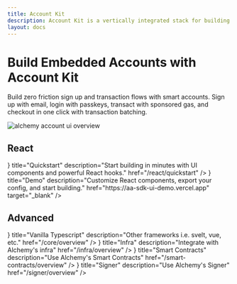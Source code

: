 ```yaml
---
title: Account Kit
description: Account Kit is a vertically integrated stack for building apps that support ERC-4337 smart accounts, Signer integrations, sponsoring gas, bundlers, and an SDK.
layout: docs
---
```



# Build Embedded Accounts with Account Kit

Build zero friction sign up and transaction flows with smart accounts. Sign up with email, login with passkeys, transact with sponsored gas, and checkout in one click with transaction batching.

<img
  src="/images/account-kit-doc-overview.png"
  alt="alchemy account ui overview"
/>

## React

<div className="flex flex-row gap-4">
  <TileButton
    icon={<ClockForwardIcon />}
    title="Quickstart"
    description="Start building in minutes with UI components and powerful React hooks."
    href="/react/quickstart"
  />
  <TileButton
    icon={<PointerIcon />}
    title="Demo"
    description="Customize React components, export your config, and start building."
    href="https://aa-sdk-ui-demo.vercel.app"
    target="_blank"
  />
</div>

## Advanced

<div className="grid grid-cols-2 gap-8">
  <SmallTileRow
    icon={<DotsIcon />}
    title="Vanilla Typescript"
    description="Other frameworks i.e. svelt, vue, etc."
    href="/core/overview"
  />
  <SmallTileRow
    icon={<InfraIcon />}
    title="Infra"
    description="Integrate with Alchemy's infra"
    href="/infra/overview"
  />
  <SmallTileRow
    icon={<SmartContractIcon />}
    title="Smart Contracts"
    description="Use Alchemy's Smart Contracts"
    href="/smart-contracts/overview"
  />
  <SmallTileRow
    icon={<SignerIcon />}
    title="Signer"
    description="Use Alchemy's Signer"
    href="/signer/overview"
  />
</div>
